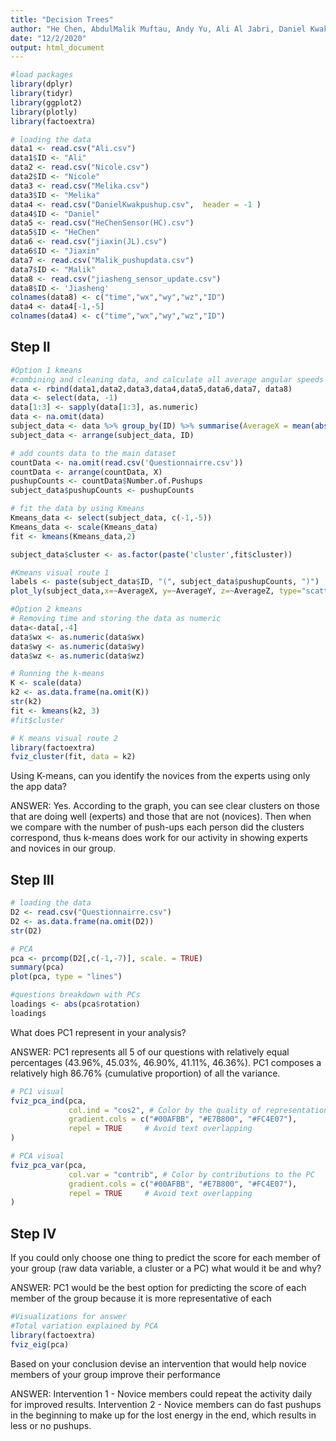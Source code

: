```yaml
---
title: "Decision Trees"
author: "He Chen, AbdulMalik Muftau, Andy Yu, Ali Al Jabri, Daniel Kwak,Jiaxin Ling, Melika Ghayoomi, Nicole Schlosberg"
date: "12/2/2020"
output: html_document
---
```



```r
#load packages
library(dplyr)
library(tidyr)
library(ggplot2)
library(plotly)
library(factoextra)

# loading the data
data1 <- read.csv("Ali.csv")
data1$ID <- "Ali"
data2 <- read.csv("Nicole.csv")
data2$ID <- "Nicole"
data3 <- read.csv("Melika.csv")
data3$ID <- "Melika"
data4 <- read.csv("DanielKwakpushup.csv",  header = -1 )
data4$ID <- "Daniel"
data5 <- read.csv("HeChenSensor(HC).csv")
data5$ID <- "HeChen"
data6 <- read.csv("jiaxin(JL).csv")
data6$ID <- "Jiaxin"
data7 <- read.csv("Malik_pushupdata.csv")
data7$ID <- "Malik"
data8 <- read.csv("jiasheng_sensor_update.csv")
data8$ID <- 'Jiasheng'
colnames(data8) <- c("time","wx","wy","wz","ID")
data4 <- data4[-1,-5]
colnames(data4) <- c("time","wx","wy","wz","ID")
```


##  Step II
```r
#Option 1 kmeans
#combining and cleaning data, and calculate all average angular speeds for each participant
data <- rbind(data1,data2,data3,data4,data5,data6,data7, data8)
data <- select(data, -1)
data[1:3] <- sapply(data[1:3], as.numeric)
data <- na.omit(data)
subject_data <- data %>% group_by(ID) %>% summarise(AverageX = mean(abs(wx)), AverageY = mean(abs(wy)), AverageZ = mean(abs(wz)))
subject_data <- arrange(subject_data, ID)

# add counts data to the main dataset
countData <- na.omit(read.csv('Questionnairre.csv'))
countData <- arrange(countData, X)
pushupCounts <- countData$Number.of.Pushups
subject_data$pushupCounts <- pushupCounts

# fit the data by using Kmeans
Kmeans_data <- select(subject_data, c(-1,-5))
Kmeans_data <- scale(Kmeans_data)
fit <- kmeans(Kmeans_data,2)

subject_data$cluster <- as.factor(paste('cluster',fit$cluster))

#Kmeans visual route 1
labels <- paste(subject_data$ID, "(", subject_data$pushupCounts, ")")
plot_ly(subject_data,x=~AverageX, y=~AverageY, z=~AverageZ, type="scatter3d", mode="markers", color=~cluster, text = labels)
```

```r
#Option 2 kmeans
# Removing time and storing the data as numeric 
data<-data[,-4]
data$wx <- as.numeric(data$wx)
data$wy <- as.numeric(data$wy)
data$wz <- as.numeric(data$wz)

# Running the k-means
K <- scale(data)
k2 <- as.data.frame(na.omit(K))
str(k2)
fit <- kmeans(k2, 3)
#fit$cluster

# K means visual route 2 
library(factoextra)
fviz_cluster(fit, data = k2)
```


Using K-means, can you identify the novices from the experts using only the app data?

ANSWER: Yes. According to the graph, you can see clear clusters on those that are doing well (experts) and those that are not (novices). Then when we compare with the number of push-ups each person did the clusters correspond, thus k-means does work for our activity in showing experts and novices in our group.


##  Step III
```r
# loading the data
D2 <- read.csv("Questionnairre.csv")
D2 <- as.data.frame(na.omit(D2))
str(D2)

# PCA
pca <- prcomp(D2[,c(-1,-7)], scale. = TRUE)
summary(pca)
plot(pca, type = "lines")
```


```r
#questions breakdown with PCs
loadings <- abs(pca$rotation) 
loadings
```


What does PC1 represent in your analysis?

ANSWER: PC1 represents all 5 of our questions with relatively equal percentages (43.96%, 45.03%, 46.90%, 41.11%, 46.36%). PC1 composes a relatively high 86.76% (cumulative proportion) of all the variance. 


```r
# PC1 visual 
fviz_pca_ind(pca,
             col.ind = "cos2", # Color by the quality of representation
             gradient.cols = c("#00AFBB", "#E7B800", "#FC4E07"),
             repel = TRUE     # Avoid text overlapping
)

# PCA visual 
fviz_pca_var(pca,
             col.var = "contrib", # Color by contributions to the PC
             gradient.cols = c("#00AFBB", "#E7B800", "#FC4E07"),
             repel = TRUE     # Avoid text overlapping
)
```


##  Step IV

If you could only choose one thing to predict the score for each member of your group (raw data variable, a cluster or a PC) what would it be and why?

ANSWER: PC1 would be the best option for predicting the score of each member of the group because it is more representative of each 

```r
#Visualizations for answer
#Total variation explained by PCA
library(factoextra)
fviz_eig(pca)
```


Based on your conclusion devise an intervention that would help novice members of your group improve their performance

ANSWER: Intervention 1 - Novice members could repeat the activity daily for improved results. 
Intervention 2 - Novice members can do fast pushups in the beginning to make up for the lost energy in the end, which results in less or no pushups.
